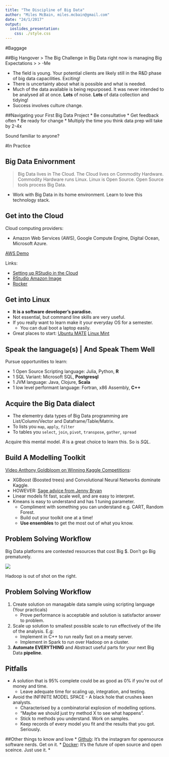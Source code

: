 ```yaml
---
title: "The Discipline of Big Data"
author: "Miles McBain, miles.mcbain@gmail.com"
date: "24/1/2017"
output:   
  ioslides_presentation:
    css: ./style.css
---
```


#Baggage

##Big Hangover
> The Big Challenge in Big Data right now is managing Big Expectations
>
> -Me

+ The field is young. Your potential clients are likely still in the R&D phase of big data capacilities. Exciting!
- There is uncertainty about what is possible and what is needed.
- Much of the data available is being repurposed. It was never intended to be analysed all at once. **Lots** of noise. **Lots** of data collection and tidying!
- Success involves culture change.

##Navigating your First Big Data Project
* Be consultative
* Get feedback often
* Be ready for change
* Multiply the time you think data prep will take by 2-4x

Sound familiar to anyone?

#In Practice

## Big Data Enivornment
> Big Data lives in The Cloud. The Cloud lives on Commodity Hardware. Commodity Hardware runs Linux. Linux is Open Source. Open Source tools process Big Data.

* Work with Big Data in its home environment. Learn to love this technology stack.

## Get into the Cloud
Cloud computing providers:

* Amazon Web Services (AWS), Google Compute Engine, Digital Ocean, Microsoft Azure.

[AWS Demo](https://aws.amazon.com/console/)

Links:

* [Setting up RStudio in the Cloud](http://strimas.com/r/rstudio-cloud-1/)
* [RStudio Amazon Image](http://www.louisaslett.com/RStudio_AMI/)
* [Rocker](https://github.com/rocker-org/rocker)

## Get into Linux
* **It is a software developer's paradise.**
* Not essential, but command line skills are very useful.
* If you really want to learn make it your everyday OS for a semester.
    - You can dual boot a laptop easily.
* Great places to start:
    [Ubuntu MATE](https://ubuntu-mate.org/about/)
    [Linux Mint](https://www.linuxmint.com/about.php)
  
## Speak the language(s) | And Speak Them Well
Pursue opportunities to learn:

* 1 Open Source Scripting language: Julia, Python, **R**
* 1 SQL Variant: Microsoft SQL, **Postgresql**
* 1 JVM language: Java, Clojure, **Scala**
* 1 low level performant language: Fortran, x86 Assembly, **C++**

## Acquire the Big Data dialect
* The elementry data types of Big Data programming are List/Column/Vector and Dataframe/Table/Matrix.
* To lists you `map`, `apply`, `filter`
* To tables you `select`, `join`, `pivot`, `transpose`, `gather`, `spread`

Acquire this mental model. *R* is a great choice to learn this. So is *SQL*.

## Build A Modelling Toolkit
[Video Anthony Goldbloom on Winning Kaggle Competitions](https://channel9.msdn.com/Events/useR-international-R-User-conference/useR2016/R-in-machine-learning-competitions):

* XGBoost (Boosted trees) and Convolutional Neural Networks dominate Kaggle.
* HOWEVER: [Sage advice from Jenny Bryan](https://twitter.com/jennybryan/status/782326492449480704)
* Linear models fit fast, scale well, and are easy to interpret.
* Kmeans is easy to understand and has 1 tuning parameter.
    - Compliment with something you can understand e.g. CART, Random Forest. 
    - Build out your toolkit one at a time!
    - **Use ensembles** to get the most out of what you know.

## Problem Solving Workflow
Big Data platforms are contested resources that cost Big $. Don't go Big prematurely.

![](http://r4ds.had.co.nz/diagrams/data-science.png)

Hadoop is out of shot on the right.

## Problem Solving Workflow

1. Create solution on managable data sample using scripting language (Your practicals)
    - Prove performance is acceptable and solution is satisfactor answer to problem.
2. Scale up solution to smallest possible scale to run effectively of the life of the analysis. E.g:
    - Implement in C++ to run really fast on a meaty server.
    - Implement in Spark to run over Hadoop on a cluster.
3. **Automate EVERYTHING** and Abstract useful parts for your next Big Data **pipeline**.

## Pitfalls
* A solution that is 95% complete could be as good as 0% if you're out of money and time. 
    - Leave adequate time for scaling up, integration, and testing.
* Avoid the INFINITE MODEL SPACE - A black hole that crushes keen analysts.
    - Characterised by a combinatorial explosion of modelling options.
    - "Maybe we should just try method X to see what happens".
    - Stick to methods you understand. Work on samples.
    - Keep records of every model you fit and the results that you got. Seriously.
    
##Other things to know and love
* [Github](https://github.com/): It's the instagram for opensource software nerds. Get on it.
* [Docker](https://www.docker.com/): It's the future of open source and open sceince. Just use it.
*
